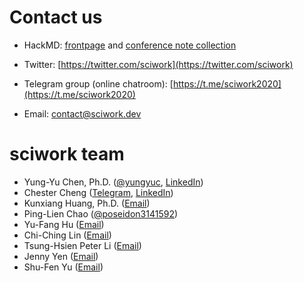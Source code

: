 # Contact us

- HackMD: [frontpage](https://hackmd.io/@sciwork/HyZO42sZ8) and [conference note collection](https://hackmd.io/@sciwork?tags=%5B%22sciwork20%22%5D)

- Twitter: [https://twitter.com/sciwork](https://twitter.com/sciwork)
- Telegram group (online chatroom): [https://t.me/sciwork2020](https://t.me/sciwork2020)
- Email: [contact@sciwork.dev](mailto:contact@sciwork.dev)

# sciwork team

- Yung-Yu Chen, Ph.D. ([@yungyuc](https://twitter.com/yungyuc), [LinkedIn](https://www.linkedin.com/in/yungyuc))
- Chester Cheng ([Telegram](https://t.me/chester_cheng), [LinkedIn](https://www.linkedin.com/in/chestercheng626))
- Kunxiang Huang, Ph.D. ([Email](mailto:kunxianh@outlook.com))
- Ping-Lien Chao ([@poseidon3141592](https://twitter.com/poseidon3141592))
- Yu-Fang Hu ([Email](mailto:yuko29.cs07@nctu.edu.tw))
- Chi-Ching Lin ([Email](mailto:vickykciv520.dhss07@nctu.edu.tw))
- Tsung-Hsien Peter Li ([Email](mailto:thpeterli@gmail.com))
- Jenny Yen ([Email](mailto:jenny35006@gmail.com))
- Shu-Fen Yu ([Email](mailto:yu.sophi@gmail.com))
